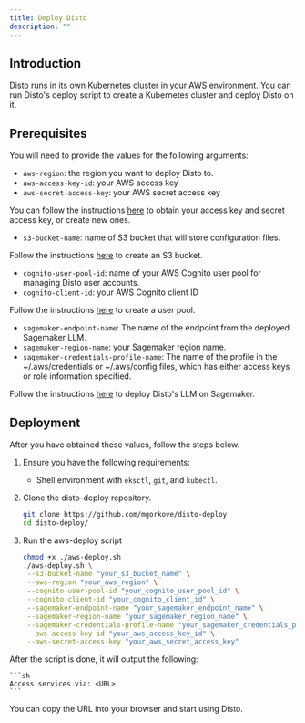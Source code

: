 ```yaml
---
title: Deploy Disto
description: ""
---
```


## Introduction

Disto runs in its own Kubernetes cluster in your AWS environment.
You can run Disto's deploy script to create a Kubernetes cluster and deploy Disto on it.

## Prerequisites

You will need to provide the values for the following arguments:

- `aws-region`: the region you want to deploy Disto to.
- `aws-access-key-id`: your AWS access key
- `aws-secret-access-key`: your AWS secret access key

You can follow the instructions [here](https://docs.aws.amazon.com/IAM/latest/UserGuide/id_credentials_access-keys.html) to obtain your access key and secret access key, or create new ones.

- `s3-bucket-name`: name of S3 bucket that will store configuration files.

Follow the instructions [here](s3) to create an S3 bucket.

- `cognito-user-pool-id`: name of your AWS Cognito user pool for managing Disto user accounts.
- `cognito-client-id`: your AWS Cognito client ID

Follow the instructions [here](user-pool) to create a user pool.

- `sagemaker-endpoint-name`: The name of the endpoint from the deployed Sagemaker LLM.
- `sagemaker-region-name`: your Sagemaker region name.
- `sagemaker-credentials-profile-name`: The name of the profile in the ~/.aws/credentials or ~/.aws/config files, which has either access keys or role information specified.

Follow the instructions [here](sagemaker) to deploy Disto's LLM on Sagemaker.

## Deployment

After you have obtained these values, follow the steps below.

1. Ensure you have the following requirements:

   - Shell environment with `eksctl`, `git`, and `kubectl`.

2. Clone the disto-deploy repository.

   ```sh
   git clone https://github.com/mgorkove/disto-deploy
   cd disto-deploy/
   ```

3. Run the aws-deploy script

   ```sh
   chmod +x ./aws-deploy.sh
   ./aws-deploy.sh \
    --s3-bucket-name "your_s3_bucket_name" \
    --aws-region "your_aws_region" \
    --cognito-user-pool-id "your_cognito_user_pool_id" \
    --cognito-client-id "your_cognito_client_id" \
    --sagemaker-endpoint-name "your_sagemaker_endpoint_name" \
    --sagemaker-region-name "your_sagemaker_region_name" \
    --sagemaker-credentials-profile-name "your_sagemaker_credentials_profile_name" \
    --aws-access-key-id "your_aws_access_key_id" \
    --aws-secret-access-key "your_aws_secret_access_key"
   ```

After the script is done, it will output the following:

    ```sh
    Access services via: <URL>
    ```

You can copy the URL into your browser and start using Disto.
